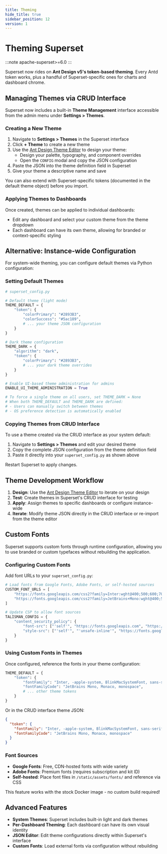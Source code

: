 ```yaml
---
title: Theming
hide_title: true
sidebar_position: 12
version: 1
---
```

# Theming Superset

:::note
apache-superset>=6.0
:::

Superset now rides on **Ant Design v5's token-based theming**.
Every Antd token works, plus a handful of Superset-specific ones for charts and dashboard chrome.

## Managing Themes via CRUD Interface

Superset now includes a built-in **Theme Management** interface accessible from the admin menu under **Settings > Themes**.

### Creating a New Theme

1. Navigate to **Settings > Themes** in the Superset interface
2. Click **+ Theme** to create a new theme
3. Use the [Ant Design Theme Editor](https://ant.design/theme-editor) to design your theme:
   - Design your palette, typography, and component overrides
   - Open the `CONFIG` modal and copy the JSON configuration
4. Paste the JSON into the theme definition field in Superset
5. Give your theme a descriptive name and save

You can also extend with Superset-specific tokens (documented in the default theme object) before you import.

### Applying Themes to Dashboards

Once created, themes can be applied to individual dashboards:
- Edit any dashboard and select your custom theme from the theme dropdown
- Each dashboard can have its own theme, allowing for branded or context-specific styling

## Alternative: Instance-wide Configuration

For system-wide theming, you can configure default themes via Python configuration:

### Setting Default Themes

```python
# superset_config.py

# Default theme (light mode)
THEME_DEFAULT = {
    "token": {
        "colorPrimary": "#2893B3",
        "colorSuccess": "#5ac189",
        # ... your theme JSON configuration
    }
}

# Dark theme configuration
THEME_DARK = {
    "algorithm": "dark",
    "token": {
        "colorPrimary": "#2893B3",
        # ... your dark theme overrides
    }
}

# Enable UI-based theme administration for admins
ENABLE_UI_THEME_ADMINISTRATION = True

# To force a single theme on all users, set THEME_DARK = None
# When both THEME_DEFAULT and THEME_DARK are defined:
# - Users can manually switch between themes
# - OS preference detection is automatically enabled
```

### Copying Themes from CRUD Interface

To use a theme created via the CRUD interface as your system default:

1. Navigate to **Settings > Themes** and edit your desired theme
2. Copy the complete JSON configuration from the theme definition field
3. Paste it directly into your `superset_config.py` as shown above

Restart Superset to apply changes.

## Theme Development Workflow

1. **Design**: Use the [Ant Design Theme Editor](https://ant.design/theme-editor) to iterate on your design
2. **Test**: Create themes in Superset's CRUD interface for testing
3. **Apply**: Assign themes to specific dashboards or configure instance-wide
4. **Iterate**: Modify theme JSON directly in the CRUD interface or re-import from the theme editor

## Custom Fonts

Superset supports custom fonts through runtime configuration, allowing you to use branded or custom typefaces without rebuilding the application.

### Configuring Custom Fonts

Add font URLs to your `superset_config.py`:

```python
# Load fonts from Google Fonts, Adobe Fonts, or self-hosted sources
CUSTOM_FONT_URLS = [
    "https://fonts.googleapis.com/css2?family=Inter:wght@400;500;600;700&display=swap",
    "https://fonts.googleapis.com/css2?family=JetBrains+Mono:wght@400;500&display=swap",
]

# Update CSP to allow font sources
TALISMAN_CONFIG = {
    "content_security_policy": {
        "font-src": ["'self'", "https://fonts.googleapis.com", "https://fonts.gstatic.com"],
        "style-src": ["'self'", "'unsafe-inline'", "https://fonts.googleapis.com"],
    }
}
```

### Using Custom Fonts in Themes

Once configured, reference the fonts in your theme configuration:

```python
THEME_DEFAULT = {
    "token": {
        "fontFamily": "Inter, -apple-system, BlinkMacSystemFont, sans-serif",
        "fontFamilyCode": "JetBrains Mono, Monaco, monospace",
        # ... other theme tokens
    }
}
```

Or in the CRUD interface theme JSON:

```json
{
  "token": {
    "fontFamily": "Inter, -apple-system, BlinkMacSystemFont, sans-serif",
    "fontFamilyCode": "JetBrains Mono, Monaco, monospace"
  }
}
```

### Font Sources

- **Google Fonts**: Free, CDN-hosted fonts with wide variety
- **Adobe Fonts**: Premium fonts (requires subscription and kit ID)
- **Self-hosted**: Place font files in `/static/assets/fonts/` and reference via CSS

This feature works with the stock Docker image - no custom build required!

## Advanced Features

- **System Themes**: Superset includes built-in light and dark themes
- **Per-Dashboard Theming**: Each dashboard can have its own visual identity
- **JSON Editor**: Edit theme configurations directly within Superset's interface
- **Custom Fonts**: Load external fonts via configuration without rebuilding
